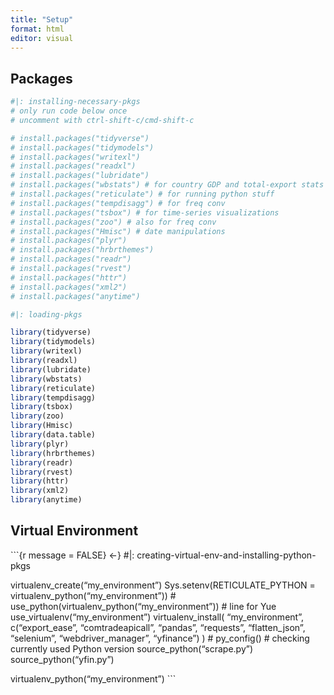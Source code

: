 ```yaml
---
title: "Setup"
format: html
editor: visual
---
```


## Packages

```r
#|: installing-necessary-pkgs
# only run code below once
# uncomment with ctrl-shift-c/cmd-shift-c

# install.packages("tidyverse")
# install.packages("tidymodels")
# install.packages("writexl")
# install.packages("readxl")
# install.packages("lubridate")
# install.packages("wbstats") # for country GDP and total-export stats from World Bank
# install.packages("reticulate") # for running python stuff
# install.packages("tempdisagg") # for freq conv
# install.packages("tsbox") # for time-series visualizations
# install.packages("zoo") # also for freq conv
# install.packages("Hmisc") # date manipulations 
# install.packages("plyr")
# install.packages("hrbrthemes")
# install.packages("readr")
# install.packages("rvest")
# install.packages("httr")
# install.packages("xml2")
# install.packages("anytime")
```

```r
#|: loading-pkgs

library(tidyverse) 
library(tidymodels)
library(writexl)
library(readxl)
library(lubridate)
library(wbstats)
library(reticulate)
library(tempdisagg) 
library(tsbox) 
library(zoo)
library(Hmisc)
library(data.table)
library(plyr)
library(hrbrthemes)
library(readr)
library(rvest)
library(httr)
library(xml2)
library(anytime)
```

## Virtual Environment

```{r message = FALSE} <-}
#|: creating-virtual-env-and-installing-python-pkgs

virtualenv_create("my_environment")
Sys.setenv(RETICULATE_PYTHON = virtualenv_python("my_environment"))
# use_python(virtualenv_python("my_environment")) # line for Yue
use_virtualenv("my_environment")
virtualenv_install(
  "my_environment",
  c("export_ease", "comtradeapicall", "pandas", "requests", "flatten_json", "selenium", "webdriver_manager", "yfinance")
)
# py_config() # checking currently used Python version
source_python("scrape.py")
source_python("yfin.py")

virtualenv_python("my_environment")
```

